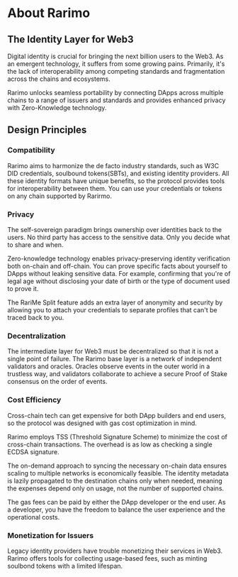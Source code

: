 ---
---

# About Rarimo

## The Identity Layer for Web3

Digital identity is crucial for bringing the next billion users to the Web3. As an emergent technology, it suffers from some growing pains. Primarily, it's the lack of interoperability among competing standards and fragmentation across the chains and ecosystems.

Rarimo unlocks seamless portability by connecting DApps across multiple chains to a range of issuers and standards and provides enhanced privacy with Zero-Knowledge technology.

## Design Principles

### Compatibility

Rarimo aims to harmonize the de facto industry standards, such as W3C DID credentials, soulbound tokens(SBTs), and existing identity providers. All these identity formats have unique benefits, so the protocol provides tools for interoperability between them. You can use your credentials or tokens on any chain supported by Rarirmo.

### Privacy

The self-sovereign paradigm brings ownership over identities back to the users. No third party has access to the sensitive data. Only you decide what to share and when.

Zero-knowledge technology enables privacy-preserving identity verification both on-chain and off-chain. You can prove specific facts about yourself to DApps without leaking sensitive data. For example, confirming that you're of legal age without disclosing your date of birth or the type of document used to prove it.

The RariMe Split feature adds an extra layer of anonymity and security by allowing you to attach your credentials to separate profiles that can't be traced back to you.

### Decentralization

The intermediate layer for Web3 must be decentralized so that it is not a single point of failure. The Rarimo base layer is a network of independent validators and oracles. Oracles observe events in the outer world in a trustless way, and validators collaborate to achieve a secure Proof of Stake consensus on the order of events.

### Cost Efficiency

Cross-chain tech can get expensive for both DApp builders and end users, so the protocol was designed with gas cost optimization in mind.

Rarimo employs TSS (Threshold Signature Scheme) to minimize the cost of cross-chain transactions. The overhead is as low as checking a single ECDSA signature.

The on-demand approach to syncing the necessary on-chain data ensures scaling to multiple networks is economically feasible. The identity metadata is lazily propagated to the destination chains only when needed, meaning the expenses depend only on usage, not the number of supported chains.

The gas fees can be paid by either the DApp developer or the end user. As a developer, you have the freedom to balance the user experience and the operational costs.

### Monetization for Issuers

Legacy identity providers have trouble monetizing their services in Web3. Rarimo offers tools for collecting usage-based fees, such as minting soulbond tokens with a limited lifespan.
